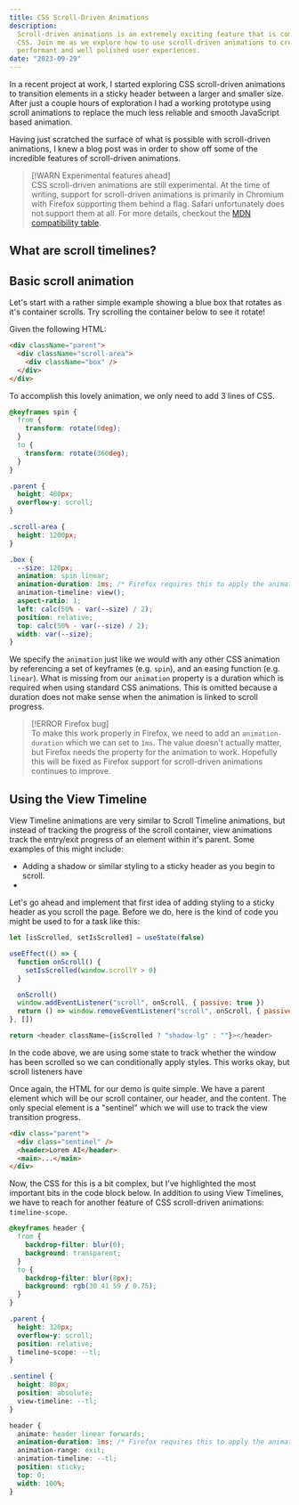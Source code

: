 ```yaml
---
title: CSS Scroll-Driven Animations
description:
  Scroll-driven animations is an extremely exciting feature that is coming to
  CSS. Join me as we explore how to use scroll-driven animations to create
  performant and well polished user experiences.
date: "2023-09-29"
---
```



In a recent project at work, I started exploring CSS scroll-driven animations to
transition elements in a sticky header between a larger and smaller size. After
just a couple hours of exploration I had a working prototype using scroll
animations to replace the much less reliable and smooth JavaScript based
animation.

Having just scratched the surface of what is possible with scroll-driven
animations, I knew a blog post was in order to show off some of the incredible
features of scroll-driven animations.

> [!WARN Experimental features ahead]  
> CSS scroll-driven animations are still experimental. At the time of writing,
> support for scroll-driven animations is primarily in Chromium with Firefox
> supporting them behind a flag. Safari unfortunately does not support them at
> all. For more details, checkout the
> [MDN compatibility table](https://developer.mozilla.org/en-US/docs/Web/CSS/animation-timeline#browser_compatibility).

## What are scroll timelines?

## Basic scroll animation

Let's start with a rather simple example showing a blue box that rotates as it's
container scrolls. Try scrolling the container below to see it rotate!

<Demo>
  <BasicScroll />
</Demo>

Given the following HTML:

```html
<div className="parent">
  <div className="scroll-area">
    <div className="box" />
  </div>
</div>
```

To accomplish this lovely animation, we only need to add 3 lines of CSS.

```css {21-23}
@keyframes spin {
  from {
    transform: rotate(0deg);
  }
  to {
    transform: rotate(360deg);
  }
}

.parent {
  height: 480px;
  overflow-y: scroll;
}

.scroll-area {
  height: 1200px;
}

.box {
  --size: 120px;
  animation: spin linear;
  animation-duration: 1ms; /* Firefox requires this to apply the animation */
  animation-timeline: view();
  aspect-ratio: 1;
  left: calc(50% - var(--size) / 2);
  position: relative;
  top: calc(50% - var(--size) / 2);
  width: var(--size);
}
```

We specify the `animation` just like we would with any other CSS animation by
referencing a set of keyframes (e.g. `spin`), and an easing function (e.g.
`linear`). What is missing from our `animation` property is a duration which is
required when using standard CSS animations. This is omitted because a duration
does not make sense when the animation is linked to scroll progress.

> [!ERROR Firefox bug]  
> To make this work properly in Firefox, we need to add an `animation-duration`
> which we can set to `1ms`. The value doesn't actually matter, but Firefox
> needs the property for the animation to work. Hopefully this will be fixed as
> Firefox support for scroll-driven animations continues to improve.

## Using the View Timeline

View Timeline animations are very similar to Scroll Timeline animations, but
instead of tracking the progress of the scroll container, view animations track
the entry/exit progress of an element within it's parent. Some examples of this
might include:

- Adding a shadow or similar styling to a sticky header as you begin to scroll.
-

Let's go ahead and implement that first idea of adding styling to a sticky
header as you scroll the page. Before we do, here is the kind of code you might
be used to for a task like this:

```javascript
let [isScrolled, setIsScrolled] = useState(false)

useEffect(() => {
  function onScroll() {
    setIsScrolled(window.scrollY > 0)
  }

  onScroll()
  window.addEventListener("scroll", onScroll, { passive: true })
  return () => window.removeEventListener("scroll", onScroll, { passive: true })
}, [])

return <header className={isScrolled ? "shadow-lg" : ""}></header>
```

In the code above, we are using some state to track whether the window has been
scrolled so we can conditionally apply styles. This works okay, but scroll
listeners have

<Demo tight>
  <BasicView />
</Demo>

Once again, the HTML for our demo is quite simple. We have a parent element
which will be our scroll container, our header, and the content. The only
special element is a "sentinel" which we will use to track the view transition
progress.

```html
<div class="parent">
  <div class="sentinel" />
  <header>Lorem AI</header>
  <main>...</main>
</div>
```

Now, the CSS for this is a bit complex, but I've highlighted the most important
bits in the code block below. In addition to using View Timelines, we have to
reach for another feature of CSS scroll-driven animations: `timeline-scope`.

```css {16,22,26-29}
@keyframes header {
  from {
    backdrop-filter: blur(0);
    background: transparent;
  }
  to {
    backdrop-filter: blur(8px);
    background: rgb(30 41 59 / 0.75);
  }
}

.parent {
  height: 320px;
  overflow-y: scroll;
  position: relative;
  timeline-scope: --tl;
}

.sentinel {
  height: 80px;
  position: absolute;
  view-timeline: --tl;
}

header {
  animate: header linear forwards;
  animation-duration: 1ms; /* Firefox requires this to apply the animation */
  animation-range: exit;
  animation-timeline: --tl;
  position: sticky;
  top: 0;
  width: 100%;
}
```
